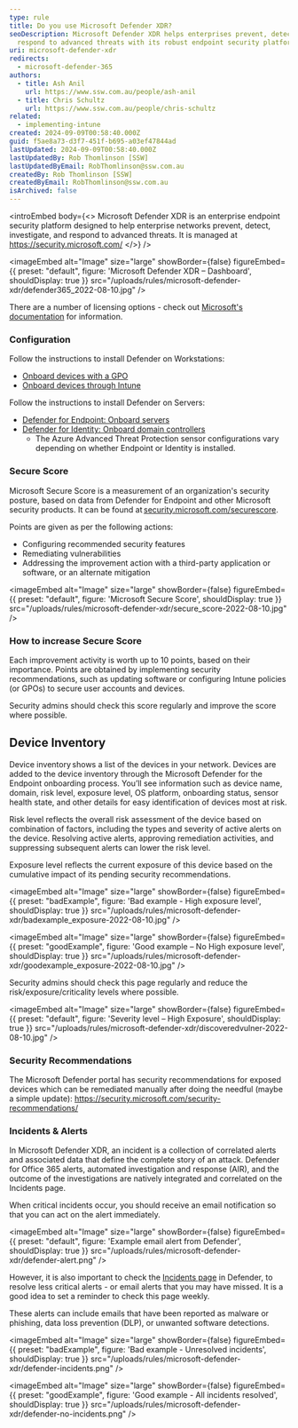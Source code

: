 ```yaml
---
type: rule
title: Do you use Microsoft Defender XDR?
seoDescription: Microsoft Defender XDR helps enterprises prevent, detect, and
  respond to advanced threats with its robust endpoint security platform.
uri: microsoft-defender-xdr
redirects:
  - microsoft-defender-365
authors:
  - title: Ash Anil
    url: https://www.ssw.com.au/people/ash-anil
  - title: Chris Schultz
    url: https://www.ssw.com.au/people/chris-schultz
related:
  - implementing-intune
created: 2024-09-09T00:58:40.000Z
guid: f5ae8a73-d3f7-451f-b695-a03ef47844ad
lastUpdated: 2024-09-09T00:58:40.000Z
lastUpdatedBy: Rob Thomlinson [SSW]
lastUpdatedByEmail: RobThomlinson@ssw.com.au
createdBy: Rob Thomlinson [SSW]
createdByEmail: RobThomlinson@ssw.com.au
isArchived: false
---
```

<introEmbed
  body={<>
Microsoft Defender XDR is an enterprise endpoint security platform designed to help enterprise networks prevent, detect, investigate, and respond to advanced threats. It is managed at <https://security.microsoft.com/>
  </>}
/>

<imageEmbed
  alt="Image"
  size="large"
  showBorder={false}
  figureEmbed={{
    preset: "default",
    figure: 'Microsoft Defender XDR – Dashboard',
    shouldDisplay: true
  }}
  src="/uploads/rules/microsoft-defender-xdr/defender365_2022-08-10.jpg"
/>

There are a number of licensing options - check out [Microsoft's documentation](https://learn.microsoft.com/en-us/microsoft-365/security/defender-endpoint/microsoft-defender-endpoint?view=o365-worldwide&WT.mc_id=ES-MVP-33518) for information.

### Configuration

Follow the instructions to install Defender on Workstations:

* [Onboard devices with a GPO](https://learn.microsoft.com/en-us/microsoft-365/security/defender-endpoint/configure-endpoints-gp?view=o365-worldwide&WT.mc_id=ES-MVP-33518)
* [Onboard devices through Intune](https://learn.microsoft.com/en-us/mem/intune/protect/advanced-threat-protection-configure#enable-microsoft-defender-for-endpoint-in-intune?WT.mc_id=ES-MVP-33518)

Follow the instructions to install Defender on Servers:

* [Defender for Endpoint: Onboard servers](https://learn.microsoft.com/en-us/defender-endpoint/configure-server-endpoints?WT.mc_id=ES-MVP-33518)
* [Defender for Identity: Onboard domain controllers](https://learn.microsoft.com/en-us/defender-for-identity/deploy/install-sensor?WT.mc_id=ES-MVP-33518)
  * The Azure Advanced Threat Protection sensor configurations vary depending on whether Endpoint or Identity is installed.

### Secure Score

Microsoft Secure Score is a measurement of an organization's security posture, based on data from Defender for Endpoint and other Microsoft security products. It can be found at [security.microsoft.com/securescore](https://security.microsoft.com/securescore).

Points are given as per the following actions:

* Configuring recommended security features
* Remediating vulnerabilities
* Addressing the improvement action with a third-party application or software, or an alternate mitigation


<imageEmbed
  alt="Image"
  size="large"
  showBorder={false}
  figureEmbed={{
    preset: "default",
    figure: 'Microsoft Secure Score',
    shouldDisplay: true
  }}
  src="/uploads/rules/microsoft-defender-xdr/secure_score-2022-08-10.jpg"
/>

### How to increase Secure Score

Each improvement activity is worth up to 10 points, based on their importance. Points are obtained by implementing security recommendations, such as updating software or configuring Intune policies (or GPOs) to secure user accounts and devices.

Security admins should check this score regularly and improve the score where possible.

## Device Inventory

Device inventory shows a list of the devices in your network. Devices are added to the device inventory through the Microsoft Defender for the Endpoint onboarding process. You’ll see information such as device name, domain, risk level, exposure level, OS platform, onboarding status, sensor health state, and other details for easy identification of devices most at risk.

Risk level reflects the overall risk assessment of the device based on combination of factors, including the types and severity of active alerts on the device. Resolving active alerts, approving remediation activities, and suppressing subsequent alerts can lower the risk level.

Exposure level reflects the current exposure of this device based on the cumulative impact of its pending security recommendations.

<imageEmbed
  alt="Image"
  size="large"
  showBorder={false}
  figureEmbed={{
    preset: "badExample",
    figure: 'Bad example - High exposure level',
    shouldDisplay: true
  }}
  src="/uploads/rules/microsoft-defender-xdr/badexample_exposure-2022-08-10.jpg"
/>

<imageEmbed
  alt="Image"
  size="large"
  showBorder={false}
  figureEmbed={{
    preset: "goodExample",
    figure: 'Good example – No High exposure level',
    shouldDisplay: true
  }}
  src="/uploads/rules/microsoft-defender-xdr/goodexample_exposure-2022-08-10.jpg"
/>

Security admins should check this page regularly and reduce the risk/exposure/criticality levels where possible.


<imageEmbed
  alt="Image"
  size="large"
  showBorder={false}
  figureEmbed={{
    preset: "default",
    figure: 'Severity level – High Exposure',
    shouldDisplay: true
  }}
  src="/uploads/rules/microsoft-defender-xdr/discoveredvulner-2022-08-10.jpg"
/>

### Security Recommendations

The Microsoft Defender portal has security recommendations for exposed devices which can be remediated manually after doing the needful (maybe a simple update): <https://security.microsoft.com/security-recommendations/>

### Incidents & Alerts

In Microsoft Defender XDR, an incident is a collection of correlated alerts and associated data that define the complete story of an attack. Defender for Office 365 alerts, automated investigation and response (AIR), and the outcome of the investigations are natively integrated and correlated on the Incidents page.

When critical incidents occur, you should receive an email notification so that you can act on the alert immediately.


<imageEmbed
  alt="Image"
  size="large"
  showBorder={false}
  figureEmbed={{
    preset: "default",
    figure: 'Example email alert from Defender',
    shouldDisplay: true
  }}
  src="/uploads/rules/microsoft-defender-xdr/defender-alert.png"
/>

However, it is also important to check the [Incidents page](https://security.microsoft.com/incidents) in Defender, to resolve less critical alerts - or email alerts that you may have missed. It is a good idea to set a reminder to check this page weekly.

These alerts can include emails that have been reported as malware or phishing, data loss prevention (DLP), or unwanted software detections.

<imageEmbed
  alt="Image"
  size="large"
  showBorder={false}
  figureEmbed={{
    preset: "badExample",
    figure: 'Bad example - Unresolved incidents',
    shouldDisplay: true
  }}
  src="/uploads/rules/microsoft-defender-xdr/defender-incidents.png"
/>

<imageEmbed
  alt="Image"
  size="large"
  showBorder={false}
  figureEmbed={{
    preset: "goodExample",
    figure: 'Good example - All incidents resolved',
    shouldDisplay: true
  }}
  src="/uploads/rules/microsoft-defender-xdr/defender-no-incidents.png"
/>
